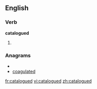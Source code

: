
==English==

===Verb===
'''catalogued'''

# {{past of|[[catalogue]]}}

===Anagrams===
* {{alphagram|aacdeglotu}}
* [[coagulated#English|coagulated]]


[[fr:catalogued]]
[[vi:catalogued]]
[[zh:catalogued]]